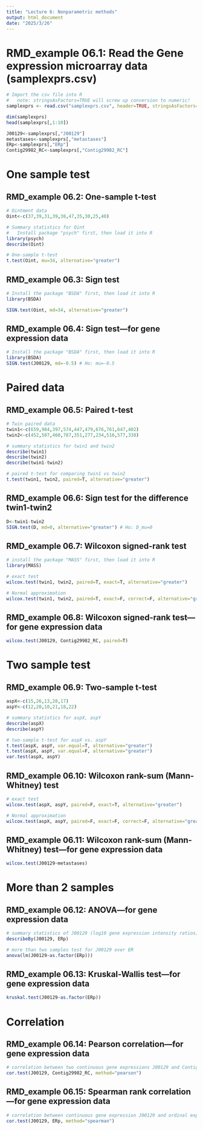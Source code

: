 ```yaml
---
title: "Lecture 6: Nonparametric methods"
output: html_document
date: "2025/3/26"
---
```


# RMD_example 06.1: Read the Gene expression microarray data (samplexprs.csv) 
```r
# Import the csv file into R
#   note: stringsAsFactors=TRUE will screw up conversion to numeric!
samplexprs <- read.csv("samplexprs.csv", header=TRUE, stringsAsFactors=FALSE)

dim(samplexprs)
head(samplexprs[,1:10])

J00129<-samplexprs[,"J00129"]
metastases<-samplexprs[,"metastases"]
ERp<-samplexprs[,"ERp"]
Contig29982_RC<-samplexprs[,"Contig29982_RC"]
```

# One sample test

## RMD_example 06.2: One-sample t-test

```r
# Ointment data
Oint<-c(37,39,31,39,38,47,35,30,25,40)

# Summary statistics for Oint
#   Install package "psych" first, then load it into R
library(psych)
describe(Oint)

# One-sample t-test
t.test(Oint, mu=34, alternative="greater") 
```

## RMD_example 06.3: Sign test

```r
# Install the package "BSDA" first, then load it into R
library(BSDA)

SIGN.test(Oint, md=34, alternative="greater") 
```

## RMD_example 06.4: Sign test—for gene expression data 

```r
# Install the package "BSDA" first, then load it into R
library(BSDA)
SIGN.test(J00129, md=-0.5) # Ho: mu=-0.5
```

# Paired data

## RMD_example 06.5: Paired t-test

```r
# Twin paired data
twin1<-c(659,984,397,574,447,479,676,761,647,402)
twin2<-c(452,507,460,787,351,277,234,516,577,338)

# summary statistics for twin1 and twin2
describe(twin1)
describe(twin2)
describe(twin1-twin2)

# paired t-test for comparing twin1 vs twin2
t.test(twin1, twin2, paired=T, alternative="greater")
```

## RMD_example 06.6: Sign test for the difference twin1-twin2

```r
D<-twin1-twin2
SIGN.test(D, md=0, alternative="greater") # Ho: D_mu=0
```

## RMD_example 06.7: Wilcoxon signed-rank test

```r
# install the package "MASS" first, then load it into R
library(MASS)

# exact test
wilcox.test(twin1, twin2, paired=T, exact=T, alternative="greater")

# Normal approximation
wilcox.test(twin1, twin2, paired=T, exact=F, correct=F, alternative="greater")
```

## RMD_example 06.8: Wilcoxon signed-rank test—for gene expression data 

```r
wilcox.test(J00129, Contig29982_RC, paired=T)
```

# Two sample test 

## RMD_example 06.9: Two-sample t-test

```r
aspX<-c(15,26,13,28,17)
aspY<-c(12,20,10,21,18,22)

# summary statistics for aspX, aspY
describe(aspX)
describe(aspY)

# two-sample t-test for aspX vs. aspY
t.test(aspX, aspY, var.equal=T, alternative="greater")
t.test(aspX, aspY, var.equal=F, alternative="greater")
var.test(aspX, aspY)
```

## RMD_example 06.10: Wilcoxon rank-sum (Mann-Whitney) test

```r
# exact test
wilcox.test(aspX, aspY, paired=F, exact=T, alternative="greater")

# Normal approximation
wilcox.test(aspX, aspY, paired=F, exact=F, correct=F, alternative="greater")
```

## RMD_example 06.11: Wilcoxon rank-sum (Mann-Whitney) test—for gene expression data 

```r
wilcox.test(J00129~metastases)
```

# More than 2 samples

## RMD_example 06.12: ANOVA—for gene expression data 

```r
# summary statistics of J00129 (log10 gene expression intensity ratios) by ERp
describeBy(J00129, ERp)

# more than two samples test for J00129 over ER
anova(lm(J00129~as.factor(ERp)))
```

## RMD_example 06.13: Kruskal-Wallis test—for gene expression data 

```r
kruskal.test(J00129~as.factor(ERp))
```

# Correlation

## RMD_example 06.14: Pearson correlation—for gene expression data

```r
# correlation between two continuous gene expressions J00129 and Contig29982_RC
cor.test(J00129, Contig29982_RC, method="pearson")
```

## RMD_example 06.15: Spearman rank correlation—for gene expression data

```r
# correlation between continuous gene expression J00129 and ordinal expression level ERp
cor.test(J00129, ERp, method="spearman")
```
